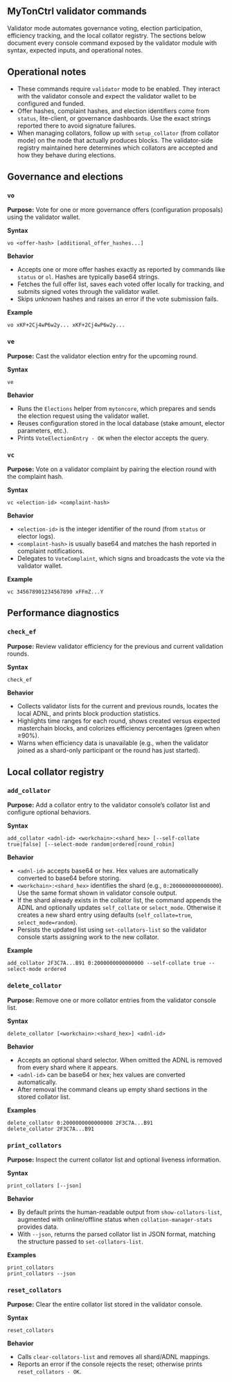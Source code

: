 ## MyTonCtrl validator commands

Validator mode automates governance voting, election participation, efficiency tracking, and the local collator registry. The sections below document every console command exposed by the validator module with syntax, expected inputs, and operational notes.

## Operational notes
- These commands require `validator` mode to be enabled. They interact with the validator console and expect the validator wallet to be configured and funded.
- Offer hashes, complaint hashes, and election identifiers come from `status`, lite-client, or governance dashboards. Use the exact strings reported there to avoid signature failures.
- When managing collators, follow up with `setup_collator` (from collator mode) on the node that actually produces blocks. The validator-side registry maintained here determines which collators are accepted and how they behave during elections.

## Governance and elections

### `vo`
**Purpose:** Vote for one or more governance offers (configuration proposals) using the validator wallet.

**Syntax**
```
vo <offer-hash> [additional_offer_hashes...]
```

**Behavior**
- Accepts one or more offer hashes exactly as reported by commands like `status` or `ol`. Hashes are typically base64 strings.
- Fetches the full offer list, saves each voted offer locally for tracking, and submits signed votes through the validator wallet.
- Skips unknown hashes and raises an error if the vote submission fails.

**Example**
```
vo xKF+2Cj4wP6w2y... xKF+2Cj4wP6w2y...
```

### `ve`
**Purpose:** Cast the validator election entry for the upcoming round.

**Syntax**
```
ve
```

**Behavior**
- Runs the `Elections` helper from `mytoncore`, which prepares and sends the election request using the validator wallet.
- Reuses configuration stored in the local database (stake amount, elector parameters, etc.).
- Prints `VoteElectionEntry - OK` when the elector accepts the query.


### `vc`
**Purpose:** Vote on a validator complaint by pairing the election round with the complaint hash.

**Syntax**
```
vc <election-id> <complaint-hash>
```

**Behavior**
- `<election-id>` is the integer identifier of the round (from `status` or elector logs).
- `<complaint-hash>` is usually base64 and matches the hash reported in complaint notifications.
- Delegates to `VoteComplaint`, which signs and broadcasts the vote via the validator wallet.

**Example**
```
vc 345678901234567890 xFFmZ...Y
```

## Performance diagnostics

### `check_ef`
**Purpose:** Review validator efficiency for the previous and current validation rounds.

**Syntax**
```
check_ef
```

**Behavior**
- Collects validator lists for the current and previous rounds, locates the local ADNL, and prints block production statistics.
- Highlights time ranges for each round, shows created versus expected masterchain blocks, and colorizes efficiency percentages (green when ≥90%).
- Warns when efficiency data is unavailable (e.g., when the validator joined as a shard-only participant or the round has just started).


## Local collator registry

### `add_collator`
**Purpose:** Add a collator entry to the validator console’s collator list and configure optional behaviors.

**Syntax**
```
add_collator <adnl-id> <workchain>:<shard_hex> [--self-collate true|false] [--select-mode random|ordered|round_robin]
```

**Behavior**
- `<adnl-id>` accepts base64 or hex. Hex values are automatically converted to base64 before storing.
- `<workchain>:<shard_hex>` identifies the shard (e.g., `0:2000000000000000`). Use the same format shown in validator console output.
- If the shard already exists in the collator list, the command appends the ADNL and optionally updates `self_collate` or `select_mode`. Otherwise it creates a new shard entry using defaults (`self_collate=true`, `select_mode=random`).
- Persists the updated list using `set-collators-list` so the validator console starts assigning work to the new collator.

**Example**
```
add_collator 2F3C7A...B91 0:2000000000000000 --self-collate true --select-mode ordered
```

### `delete_collator`
**Purpose:** Remove one or more collator entries from the validator console list.

**Syntax**
```
delete_collator [<workchain>:<shard_hex>] <adnl-id>
```

**Behavior**
- Accepts an optional shard selector. When omitted the ADNL is removed from every shard where it appears.
- `<adnl-id>` can be base64 or hex; hex values are converted automatically.
- After removal the command cleans up empty shard sections in the stored collator list.

**Examples**
```
delete_collator 0:2000000000000000 2F3C7A...B91
delete_collator 2F3C7A...B91
```

### `print_collators`
**Purpose:** Inspect the current collator list and optional liveness information.

**Syntax**
```
print_collators [--json]
```

**Behavior**
- By default prints the human-readable output from `show-collators-list`, augmented with online/offline status when `collation-manager-stats` provides data.
- With `--json`, returns the parsed collator list in JSON format, matching the structure passed to `set-collators-list`.

**Examples**
```
print_collators
print_collators --json
```

### `reset_collators`
**Purpose:** Clear the entire collator list stored in the validator console.

**Syntax**
```
reset_collators
```

**Behavior**
- Calls `clear-collators-list` and removes all shard/ADNL mappings.
- Reports an error if the console rejects the reset; otherwise prints `reset_collators - OK`.
